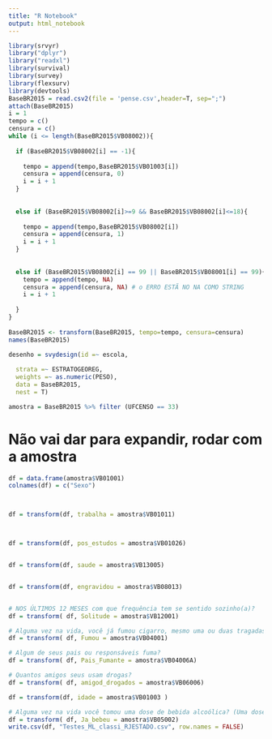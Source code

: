 ---
title: "R Notebook"
output: html_notebook
---



```{r}
library(srvyr)
library("dplyr")
library("readxl")
library(survival)
library(survey)
library(flexsurv)
library(devtools)
BaseBR2015 = read.csv2(file = 'pense.csv',header=T, sep=";")
attach(BaseBR2015)
i = 1 
tempo = c()
censura = c()
while (i <= length(BaseBR2015$VB08002)){
  
  if (BaseBR2015$VB08002[i] == -1){
    
    tempo = append(tempo,BaseBR2015$VB01003[i])
    censura = append(censura, 0)
    i = i + 1
  }  
  
  
  else if (BaseBR2015$VB08002[i]>=9 && BaseBR2015$VB08002[i]<=18){
    
    tempo = append(tempo,BaseBR2015$VB08002[i])
    censura = append(censura, 1)
    i = i + 1
  }
    
  
  else if (BaseBR2015$VB08002[i] == 99 || BaseBR2015$VB08001[i] == 99){
    tempo = append(tempo, NA)
    censura = append(censura, NA) # o ERRO ESTÃ NO NA COMO STRING
    i = i + 1
    
  }
}
  
BaseBR2015 <- transform(BaseBR2015, tempo=tempo, censura=censura)
names(BaseBR2015)

desenho = svydesign(id =~ escola,
                    
  strata =~ ESTRATOGEOREG,
  weights =~ as.numeric(PESO),
  data = BaseBR2015,
  nest = T)

```

```{r}
amostra = BaseBR2015 %>% filter (UFCENSO == 33)
```

# Não vai dar para expandir, rodar com a amostra
```{r}
df = data.frame(amostra$VB01001)
colnames(df) = c("Sexo")



df = transform(df, trabalha = amostra$VB01011)



df = transform(df, pos_estudos = amostra$VB01026)


df = transform(df, saude = amostra$VB13005)


df = transform(df, engravidou = amostra$VB08013)


# NOS ÚLTIMOS 12 MESES com que frequência tem se sentido sozinho(a)? 
df = transform( df, Solitude = amostra$VB12001)

# Alguma vez na vida, você já fumou cigarro, mesmo uma ou duas tragadas?  
df = transform( df, Fumou = amostra$VB04001)

# Algum de seus pais ou responsáveis fuma? 
df = transform( df, Pais_Fumante = amostra$VB04006A)

# Quantos amigos seus usam drogas? 
df = transform( df, amigod_drogados = amostra$VB06006)

df = transform(df, idade = amostra$VB01003 )

# Alguma vez na vida você tomou uma dose de bebida alcoólica? (Uma dose equivale a uma lata de cerveja ou uma taça de vinho ou uma dose de cachaça ou uísque etc)
df = transform( df, Ja_bebeu = amostra$VB05002)
write.csv(df, "Testes_ML_classi_RJESTADO.csv", row.names = FALSE)

```



